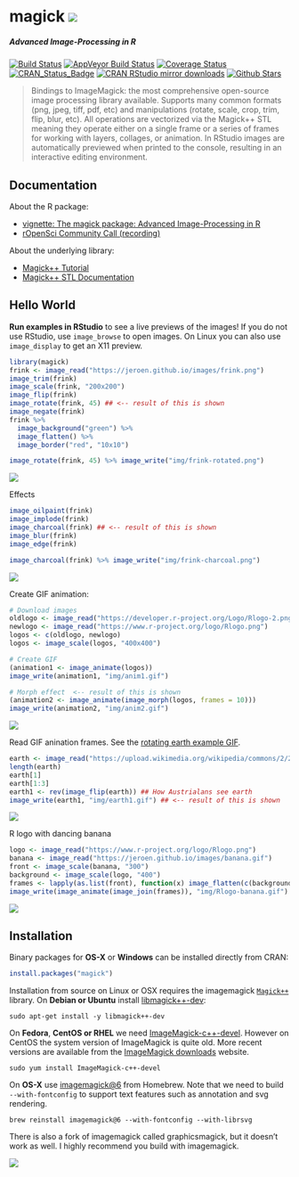 # magick ![](http://www.textfiles.com/underconstruction/HeHeartlandPark2601underconstructionbar9.gif)

##### *Advanced Image-Processing in R*

[![Build Status](https://travis-ci.org/ropensci/magick.svg?branch=master)](https://travis-ci.org/ropensci/magick)
[![AppVeyor Build Status](https://ci.appveyor.com/api/projects/status/github/ropensci/magick?branch=master&svg=true)](https://ci.appveyor.com/project/jeroen/magick)
[![Coverage Status](https://codecov.io/github/ropensci/magick/coverage.svg?branch=master)](https://codecov.io/github/ropensci/magick?branch=master)
[![CRAN_Status_Badge](http://www.r-pkg.org/badges/version/magick)](https://cran.r-project.org/package=magick)
[![CRAN RStudio mirror downloads](http://cranlogs.r-pkg.org/badges/magick)](https://cran.r-project.org/package=magick)
[![Github Stars](https://img.shields.io/github/stars/ropensci/magick.svg?style=social&label=Github)](https://github.com/ropensci/magick)

> Bindings to ImageMagick: the most comprehensive open-source image
  processing library available. Supports many common formats (png, jpeg, tiff,
  pdf, etc) and manipulations (rotate, scale, crop, trim, flip, blur, etc).
  All operations are vectorized via the Magick++ STL meaning they operate either
  on a single frame or a series of frames for working with layers, collages,
  or animation. In RStudio images are automatically previewed when printed to
  the console, resulting in an interactive editing environment.

## Documentation

About the R package:

  - [vignette: 	The magick package: Advanced Image-Processing in R](https://cran.r-project.org/web/packages/magick/vignettes/intro.html)
  - [rOpenSci Community Call (recording)](https://vimeo.com/channels/rocommunitycalls/180799058)

About the underlying library:

 - [Magick++ Tutorial](https://www.imagemagick.org/Magick++/tutorial/Magick++_tutorial.pdf)
 - [Magick++ STL Documentation](https://www.imagemagick.org/Magick++/STL.html)

## Hello World

**Run examples in RStudio** to see a live previews of the images! If you do not use RStudio, use `image_browse` to open images. On Linux you can also use `image_display` to get an X11 preview.

```r
library(magick)
frink <- image_read("https://jeroen.github.io/images/frink.png")
image_trim(frink)
image_scale(frink, "200x200")
image_flip(frink)
image_rotate(frink, 45) ## <-- result of this is shown
image_negate(frink)
frink %>% 
  image_background("green") %>% 
  image_flatten() %>%
  image_border("red", "10x10")
```

```r
image_rotate(frink, 45) %>% image_write("img/frink-rotated.png")
```

![](img/frink-rotated.png)

Effects

```r
image_oilpaint(frink)
image_implode(frink)
image_charcoal(frink) ## <-- result of this is shown
image_blur(frink)
image_edge(frink)
```

```r
image_charcoal(frink) %>% image_write("img/frink-charcoal.png")
```

![](img/frink-charcoal.png)

Create GIF animation:

```r
# Download images
oldlogo <- image_read("https://developer.r-project.org/Logo/Rlogo-2.png")
newlogo <- image_read("https://www.r-project.org/logo/Rlogo.png")
logos <- c(oldlogo, newlogo)
logos <- image_scale(logos, "400x400")

# Create GIF
(animation1 <- image_animate(logos))
image_write(animation1, "img/anim1.gif")

# Morph effect  <-- result of this is shown
(animation2 <- image_animate(image_morph(logos, frames = 10)))
image_write(animation2, "img/anim2.gif")
```

![](img/anim2.gif)

Read GIF anination frames. See the [rotating earth example GIF](https://upload.wikimedia.org/wikipedia/commons/2/2c/Rotating_earth_%28large%29.gif).

```r
earth <- image_read("https://upload.wikimedia.org/wikipedia/commons/2/2c/Rotating_earth_%28large%29.gif")
length(earth)
earth[1]
earth[1:3]
earth1 <- rev(image_flip(earth)) ## How Austrialans see earth
image_write(earth1, "img/earth1.gif") ## <-- result of this is shown
```

![](img/earth1.gif)

R logo with dancing banana

```r
logo <- image_read("https://www.r-project.org/logo/Rlogo.png")
banana <- image_read("https://jeroen.github.io/images/banana.gif")
front <- image_scale(banana, "300")
background <- image_scale(logo, "400")
frames <- lapply(as.list(front), function(x) image_flatten(c(background, x)))
image_write(image_animate(image_join(frames)), "img/Rlogo-banana.gif")
```

![](img/Rlogo-banana.gif)

## Installation

Binary packages for __OS-X__ or __Windows__ can be installed directly from CRAN:

```r
install.packages("magick")
```

Installation from source on Linux or OSX requires the imagemagick [`Magick++`](https://www.imagemagick.org/Magick++/Documentation.html) library. On __Debian or Ubuntu__ install [libmagick++-dev](https://packages.debian.org/testing/libmagick++-dev):

```
sudo apt-get install -y libmagick++-dev
```

On __Fedora__,  __CentOS or RHEL__ we need [ImageMagick-c++-devel](https://apps.fedoraproject.org/packages/ImageMagick-c++-devel). However on CentOS the system version of ImageMagick is quite old. More recent versions are available from the [ImageMagick downloads](https://www.imagemagick.org/download/linux/CentOS/x86_64/) website.

```
sudo yum install ImageMagick-c++-devel
````

On __OS-X__ use [imagemagick@6](https://github.com/Homebrew/homebrew-core/blob/master/Formula/imagemagick@6.rb) from Homebrew. Note that we need to build `--with-fontconfig` to support text features such as annotation and svg rendering.

```
brew reinstall imagemagick@6 --with-fontconfig --with-librsvg 
```

There is also a fork of imagemagick called graphicsmagick, but it doesn't work as well. I highly recommend you build with imagemagick.

[![](http://www.ropensci.org/public_images/github_footer.png)](http://ropensci.org)

